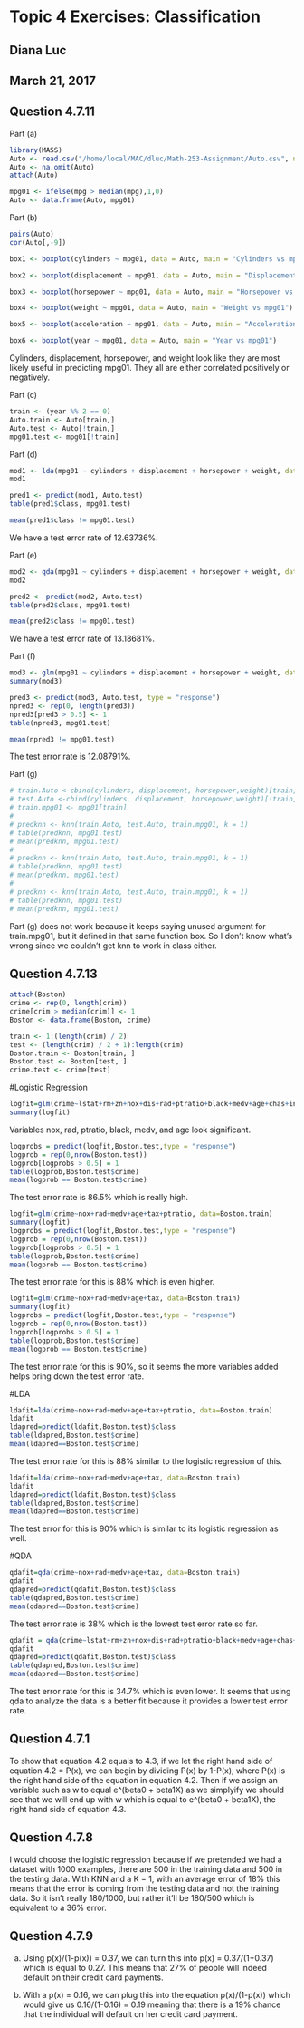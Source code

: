 # Topic 4 Exercises: Classification

## Diana Luc
## March 21, 2017

## Question 4.7.11

Part (a)

```r
library(MASS)
Auto <- read.csv("/home/local/MAC/dluc/Math-253-Assignment/Auto.csv", na.strings = "?")
Auto <- na.omit(Auto)
attach(Auto)

mpg01 <- ifelse(mpg > median(mpg),1,0)
Auto <- data.frame(Auto, mpg01)
```

Part (b)

```r
pairs(Auto)
cor(Auto[,-9])
```

```r
box1 <- boxplot(cylinders ~ mpg01, data = Auto, main = "Cylinders vs mpg01")

box2 <- boxplot(displacement ~ mpg01, data = Auto, main = "Displacement vs mpg01")

box3 <- boxplot(horsepower ~ mpg01, data = Auto, main = "Horsepower vs mpg01")

box4 <- boxplot(weight ~ mpg01, data = Auto, main = "Weight vs mpg01")

box5 <- boxplot(acceleration ~ mpg01, data = Auto, main = "Acceleration vs mpg01")

box6 <- boxplot(year ~ mpg01, data = Auto, main = "Year vs mpg01")
```

Cylinders, displacement, horsepower, and weight look like they are most likely useful in predicting mpg01. They all are either correlated positively or negatively. 

Part (c)

```r
train <- (year %% 2 == 0)
Auto.train <- Auto[train,]
Auto.test <- Auto[!train,]
mpg01.test <- mpg01[!train]
```

Part (d)

```r
mod1 <- lda(mpg01 ~ cylinders + displacement + horsepower + weight, data = Auto.train)
mod1

pred1 <- predict(mod1, Auto.test)
table(pred1$class, mpg01.test)

mean(pred1$class != mpg01.test)
```

We have a test error rate of 12.63736%. 

Part (e)

```r
mod2 <- qda(mpg01 ~ cylinders + displacement + horsepower + weight, data = Auto.train)
mod2

pred2 <- predict(mod2, Auto.test)
table(pred2$class, mpg01.test)

mean(pred2$class != mpg01.test) 
```

We have a test error rate of 13.18681%.

Part (f)

```r
mod3 <- glm(mpg01 ~ cylinders + displacement + horsepower + weight, data = Auto.train, family = binomial)
summary(mod3)

pred3 <- predict(mod3, Auto.test, type = "response")
npred3 <- rep(0, length(pred3))
npred3[pred3 > 0.5] <- 1
table(npred3, mpg01.test)

mean(npred3 != mpg01.test) 
```

The test error rate is 12.08791%. 

Part (g)

```r
# train.Auto <-cbind(cylinders, displacement, horsepower,weight)[train,]
# test.Auto <-cbind(cylinders, displacement, horsepower,weight)[!train,]
# train.mpg01 <- mpg01[train]
# 
# predknn <- knn(train.Auto, test.Auto, train.mpg01, k = 1)
# table(predknn, mpg01.test)
# mean(predknn, mpg01.test)
#      
# predknn <- knn(train.Auto, test.Auto, train.mpg01, k = 1)
# table(predknn, mpg01.test)
# mean(predknn, mpg01.test)
#      
# predknn <- knn(train.Auto, test.Auto, train.mpg01, k = 1)
# table(predknn, mpg01.test)
# mean(predknn, mpg01.test)
```

Part (g) does not work because it keeps saying unused argument for train.mpg01, but it defined in that same function box. So I don't know what's wrong since we couldn't get knn to work in class either. 

## Question 4.7.13

```r
attach(Boston)
crime <- rep(0, length(crim))
crime[crim > median(crim)] <- 1
Boston <- data.frame(Boston, crime)

train <- 1:(length(crim) / 2)
test <- (length(crim) / 2 + 1):length(crim)
Boston.train <- Boston[train, ]
Boston.test <- Boston[test, ]
crime.test <- crime[test]
```

#Logistic Regression

```r
logfit=glm(crime~lstat+rm+zn+nox+dis+rad+ptratio+black+medv+age+chas+indus+tax, data=Boston.train)
summary(logfit)
```

Variables nox, rad, ptratio, black, medv, and age look significant. 

```r
logprobs = predict(logfit,Boston.test,type = "response")
logprob = rep(0,nrow(Boston.test))
logprob[logprobs > 0.5] = 1
table(logprob,Boston.test$crime)
mean(logprob == Boston.test$crime)
```

The test error rate is 86.5% which is really high.

```r
logfit=glm(crime~nox+rad+medv+age+tax+ptratio, data=Boston.train)
summary(logfit)
logprobs = predict(logfit,Boston.test,type = "response")
logprob = rep(0,nrow(Boston.test))
logprob[logprobs > 0.5] = 1
table(logprob,Boston.test$crime)
mean(logprob == Boston.test$crime)
```

The test error rate for this is 88% which is even higher. 

```r
logfit=glm(crime~nox+rad+medv+age+tax, data=Boston.train)
summary(logfit)
logprobs = predict(logfit,Boston.test,type = "response")
logprob = rep(0,nrow(Boston.test))
logprob[logprobs > 0.5] = 1
table(logprob,Boston.test$crime)
mean(logprob == Boston.test$crime)
```

The test error rate for this is 90%, so it seems the more variables added helps bring down the test error rate. 

#LDA

```r
ldafit=lda(crime~nox+rad+medv+age+tax+ptratio, data=Boston.train)
ldafit
ldapred=predict(ldafit,Boston.test)$class
table(ldapred,Boston.test$crime)
mean(ldapred==Boston.test$crime)
```

The test error rate for this is 88% similar to the logistic regression of this. 

```r
ldafit=lda(crime~nox+rad+medv+age+tax, data=Boston.train)
ldafit
ldapred=predict(ldafit,Boston.test)$class
table(ldapred,Boston.test$crime)
mean(ldapred==Boston.test$crime)
```

The test error for this is 90% which is similar to its logistic regression as well. 

#QDA

```r
qdafit=qda(crime~nox+rad+medv+age+tax, data=Boston.train)
qdafit
qdapred=predict(qdafit,Boston.test)$class
table(qdapred,Boston.test$crime)
mean(qdapred==Boston.test$crime)
```

The test error rate is 38% which is the lowest test error rate so far. 

```r
qdafit = qda(crime~lstat+rm+zn+nox+dis+rad+ptratio+black+medv+age+chas+indus+tax, data=Boston.train)
qdafit
qdapred=predict(qdafit,Boston.test)$class
table(qdapred,Boston.test$crime)
mean(qdapred==Boston.test$crime)
```

The test error rate for this is 34.7% which is even lower. It seems that using qda to analyze the data is a better fit because it provides a lower test error rate. 

## Question 4.7.1

To show that equation 4.2 equals to 4.3, if we let the right hand side of equation 4.2 = P(x), we can begin by dividing P(x) by 1-P(x), where P(x) is the right hand side of the equation in equation 4.2. Then if we assign an variable such as w to equal e^(beta0 + beta1X) as we simplyify we should see that we will end up with w which is equal to e^(beta0 + beta1X), the right hand side of equation 4.3. 

## Question 4.7.8

I would choose the logistic regression because if we pretended we had a dataset with 1000 examples, there are 500 in the training data and 500 in the testing data. With KNN and a K = 1, with an average error of 18% this means that the error is coming from the testing data and not the training data. So it isn't really 180/1000, but rather it'll be 180/500 which is equivalent to a 36% error. 

## Question 4.7.9

a) Using p(x)/(1-p(x)) = 0.37, we can turn this into p(x) = 0.37/(1+0.37) which is equal to 0.27. This means that 27% of people will indeed default on their credit card payments.

b) With a p(x) = 0.16, we can plug this into the equation p(x)/(1-p(x)) which would give us 0.16/(1-0.16) = 0.19 meaning that there is a 19% chance that the individual will default on her credit card payment. 